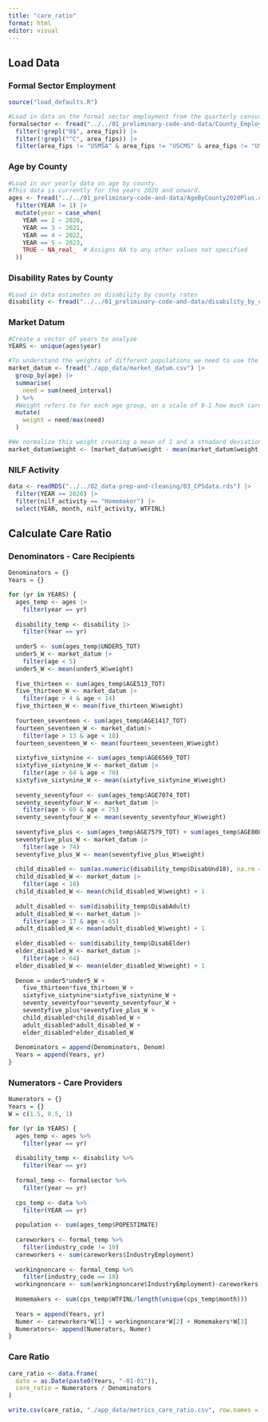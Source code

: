 ```yaml
---
title: "care_ratio"
format: html
editor: visual
---
```


## Load Data

### Formal Sector Employment

```r
source("load_defaults.R")

#Load in data on the formal sector employment from the quarterly census of employment and wages.
formalsector <- fread("../../01_preliminary-code-and-data/County_Employment_By_IndustryYear.csv")  |> 
  filter(!grepl("0$", area_fips)) |>
  filter(!grepl("^C", area_fips)) |>
  filter(area_fips != "USMSA" & area_fips != "USCMS" & area_fips != "USNMS")
```

### Age by County

```r
#Load in our yearly data on age by county.
#This data is currently for the years 2020 and onward.
ages <- fread("../../01_preliminary-code-and-data/AgeByCounty2020Plus.csv") |> 
  filter(YEAR != 1) |> 
  mutate(year = case_when(
    YEAR == 2 ~ 2020,
    YEAR == 3 ~ 2021,
    YEAR == 4 ~ 2022,
    YEAR == 5 ~ 2023,
    TRUE ~ NA_real_  # Assigns NA to any other values not specified
  ))
```

### Disability Rates by County

```r
#Load in data estimates on disability by county rates
disability <- fread("../../01_preliminary-code-and-data/disability_by_county.csv")
```

### Market Datum

```r
#Create a vector of years to analyze
YEARS <- unique(ages$year)

#To understand the weights of different populations we need to use the market_Datum data
market_datum <- fread("./app_data/market_datum.csv") |> 
  group_by(age) |>
  summarise(
    need = sum(need_interval)
  ) %>%
  #Weight refers to for each age group, on a scale of 0-1 how much care is needed with 1 representing the highest need group.
  mutate(
    weight = need/max(need)
  )

#We normalize this weight creating a mean of 1 and a stnadard deviation of 1
market_datum$weight <- (market_datum$weight - mean(market_datum$weight, na.rm = TRUE)) / sd(market_datum$weight, na.rm = TRUE) + 1
```

### NILF Activity

```r
data <- readRDS("../../02_data-prep-and-cleaning/03_CPSdata.rds") |>
  filter(YEAR >= 2020) |>
  filter(nilf_activity == "Homemaker") |>
  select(YEAR, month, nilf_activity, WTFINL)
```

## Calculate Care Ratio

### Denominators - Care Recipients

```r
Denominators = {}
Years = {}

for (yr in YEARS) {
  ages_temp <- ages |>
    filter(year == yr)
  
  disability_temp <- disability |>
    filter(Year == yr)
  
  under5 <- sum(ages_temp$UNDER5_TOT)
  under5_W <- market_datum |>
    filter(age < 5)
  under5_W <- mean(under5_W$weight)
  
  five_thirteen <- sum(ages_temp$AGE513_TOT)
  five_thirteen_W <- market_datum |>
    filter(age > 4 & age < 14)
  five_thirteen_W <- mean(five_thirteen_W$weight)
  
  fourteen_seventeen <- sum(ages_temp$AGE1417_TOT)
  fourteen_seventeen_W <- market_datum|>
    filter(age > 13 & age < 18)
  fourteen_seventeen_W <- mean(fourteen_seventeen_W$weight)
  
  sixtyfive_sixtynine <- sum(ages_temp$AGE6569_TOT)
  sixtyfive_sixtynine_W <- market_datum |>
    filter(age > 64 & age < 70)
  sixtyfive_sixtynine_W <- mean(sixtyfive_sixtynine_W$weight)
  
  seventy_seventyfour <- sum(ages_temp$AGE7074_TOT)
  seventy_seventyfour_W <- market_datum |>
    filter(age > 69 & age < 75)
  seventy_seventyfour_W <- mean(seventy_seventyfour_W$weight)
  
  seventyfive_plus <- sum(ages_temp$AGE7579_TOT) + sum(ages_temp$AGE8084_TOT)
  seventyfive_plus_W <- market_datum |>
    filter(age > 74)
  seventyfive_plus_W <- mean(seventyfive_plus_W$weight)
  
  child_disabled <- sum(as.numeric(disability_temp$DisabUnd18), na.rm = TRUE)
  child_disabled_W <- market_datum |> 
    filter(age < 18)
  child_disabled_W <- mean(child_disabled_W$weight) + 1
  
  adult_disabled <- sum(disability_temp$DisabAdult)
  adult_disabled_W <- market_datum |>
    filter(age > 17 & age < 65)
  adult_disabled_W <- mean(adult_disabled_W$weight) + 1
  
  elder_disabled <- sum(disability_temp$DisabElder)
  elder_disabled_W <- market_datum |>
    filter(age > 64)
  elder_disabled_W <- mean(elder_disabled_W$weight) + 1
  
  Denom = under5*under5_W + 
    five_thirteen*five_thirteen_W + 
    sixtyfive_sixtynine*sixtyfive_sixtynine_W + 
    seventy_seventyfour*seventy_seventyfour_W + 
    seventyfive_plus*seventyfive_plus_W +
    child_disabled*child_disabled_W + 
    adult_disabled*adult_disabled_W +
    elder_disabled*elder_disabled_W 
  
  Denominators = append(Denominators, Denom)
  Years = append(Years, yr)
}
```

### Numerators - Care Providers

```r
Numerators = {}
Years = {}
W = c(1.5, 0.5, 1)

for (yr in YEARS) {
  ages_temp <- ages %>%
    filter(year == yr)
  
  disability_temp <- disability %>%
    filter(Year == yr)
  
  formal_temp <- formalsector %>%
    filter(year == yr)
  
  cps_temp <- data %>%
    filter(YEAR == yr)
  
  population <- sum(ages_temp$POPESTIMATE)
  
  careworkers <- formal_temp %>%
    filter(industry_code != 10)
  careworkers <- sum(careworkers$IndustryEmployment)
  
  workingnoncare <- formal_temp %>%
    filter(industry_code == 10)
  workingnoncare <- sum(workingnoncare$IndustryEmployment)-careworkers
  
  Homemakers <- sum(cps_temp$WTFINL/length(unique(cps_temp$month)))
  
  Years = append(Years, yr)
  Numer <- careworkers*W[1] + workingnoncare*W[2] + Homemakers*W[3]
  Numerators<- append(Numerators, Numer)
}
```

### Care Ratio

```r
care_ratio <- data.frame(
  date = as.Date(paste0(Years, "-01-01")), 
  care_ratio = Numerators / Denominators
)

write.csv(care_ratio, "./app_data/metrics_care_ratio.csv", row.names = FALSE)
```
